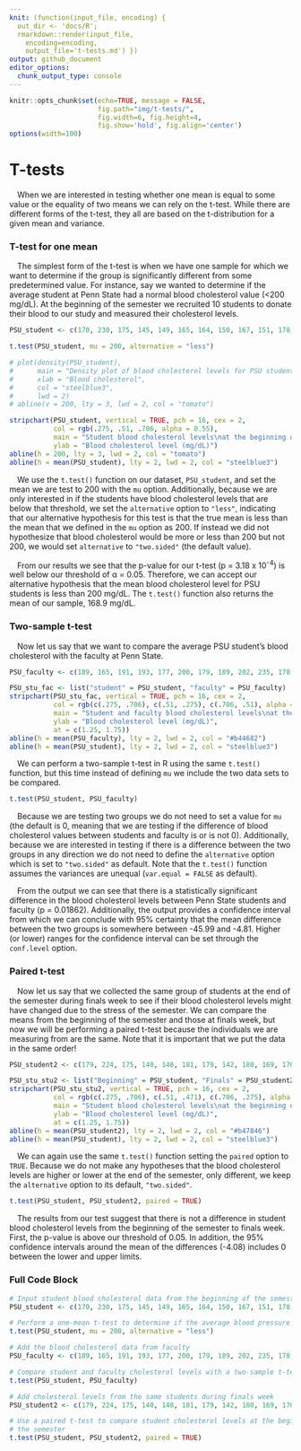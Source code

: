 ```yaml
---
knit: (function(input_file, encoding) {
  out_dir <- 'docs/R';
  rmarkdown::render(input_file,
    encoding=encoding,
    output_file='t-tests.md') })
output: github_document
editor_options:
  chunk_output_type: console
---
```

  
```r
knitr::opts_chunk$set(echo=TRUE, message = FALSE,
                      fig.path="img/t-tests/",
                      fig.width=6, fig.height=4,
                      fig.show='hold', fig.align='center')
options(width=100)
```

# T-tests

&emsp;When we are interested in testing whether one mean is equal to some value or the equality of two means we can rely on the t-test. While there are different forms of the t-test, they all are based on the t-distribution for a given mean and variance.

### T-test for one mean

&emsp;The simplest form of the t-test is when we have one sample for which we want to determine if the group is significantly different from some predetermined value. For instance, say we wanted to determine if the average student at Penn State had a normal blood cholesterol value (<200 mg/dL). At the beginning of the semester we recruited 10 students to donate their blood to our study and measured their cholesterol levels.

```r
PSU_student <- c(170, 230, 175, 145, 149, 165, 164, 150, 167, 151, 178, 183)

t.test(PSU_student, mu = 200, alternative = "less")
```

```r
# plot(density(PSU_student),
#      main = "Density plot of blood cholesterol levels for PSU students",
#      xlab = "Blood cholesterol",
#      col = "steelblue3",
#      lwd = 2)
# abline(v = 200, lty = 3, lwd = 2, col = "tomato")

stripchart(PSU_student, vertical = TRUE, pch = 16, cex = 2,
           col = rgb(.275, .51, .706, alpha = 0.55),
           main = "Student blood cholesterol levels\nat the beginning of the semester",
           ylab = "Blood cholesterol level (mg/dL)")
abline(h = 200, lty = 3, lwd = 2, col = "tomato")
abline(h = mean(PSU_student), lty = 2, lwd = 2, col = "steelblue3")
```

&emsp;We use the `t.test()` function on our dataset, `PSU_student`, and set the mean we are test to 200 with the `mu` option. Additionally, because we are only interested in if the students have blood cholesterol levels that are below that threshold, we set the `alternative` option to `"less"`, indicating that our alternative hypothesis for this test is that the true mean is less than the mean that we defined in the `mu` option as 200.  If instead we did not hypothesize that blood cholesterol would be more or less than 200 but not 200, we would set `alternative` to `"two.sided"` (the default value).

&emsp;From our results we see that the p-value for our t-test (p = 3.18 x 10<sup>-4</sup>) is well below our threshold of &alpha; = 0.05. Therefore, we can accept our alternative hypothesis that the mean blood cholesterol level for PSU students is less than 200 mg/dL.  The `t.test()` function also returns the mean of our sample, 168.9 mg/dL.

### Two-sample t-test

&emsp;Now let us say that we want to compare the average PSU student's blood cholesterol with the faculty at Penn State.

```r
PSU_faculty <- c(189, 165, 191, 193, 177, 200, 179, 189, 202, 235, 178, 226)
```

```r
PSU_stu_fac <- list("student" = PSU_student, "faculty" = PSU_faculty)
stripchart(PSU_stu_fac, vertical = TRUE, pch = 16, cex = 2,
           col = rgb(c(.275, .706), c(.51, .275), c(.706, .51), alpha = c(0.55, 0.55)),
           main = "Student and faculty blood cholesterol levels\nat the beginning of the semester",
           ylab = "Blood cholesterol level (mg/dL)",
           at = c(1.25, 1.75))
abline(h = mean(PSU_faculty), lty = 2, lwd = 2, col = "#b44682")
abline(h = mean(PSU_student), lty = 2, lwd = 2, col = "steelblue3")
```

&emsp;We can perform a two-sample t-test in R using the same `t.test()` function, but this time instead of defining `mu` we include the two data sets to be compared.

```r
t.test(PSU_student, PSU_faculty)
```

&emsp;Because we are testing two groups we do not need to set a value for `mu` (the default is 0, meaning that we are testing if the difference of blood cholesterol values between students and faculty is or is not 0). Additionally, because we are interested in testing if there is a difference between the two groups in any direction we do not need to define the `alternative` option which is set to `"two.sided"` as default. Note that the `t.test()` function assumes the variances are unequal (`var.equal = FALSE` as default).

&emsp;From the output we can see that there is a statistically significant difference in the blood cholesterol levels between Penn State students and faculty (p = 0.01862). Additionally, the output provides a confidence interval from which we can conclude with 95% certainty that the mean difference between the two groups is somewhere between -45.99 and -4.81. Higher (or lower) ranges for the confidence interval can be set through the `conf.level` option.

### Paired t-test

&emsp;Now let us say that we collected the same group of students at the end of the semester during finals week to see if their blood cholesterol levels might have changed due to the stress of the semester.  We can compare the means from the beginning of the semester and those at finals week, but now we will be performing a paired t-test because the individuals we are measuring from are the same.  Note that it is important that we put the data in the same order!

```r
PSU_student2 <- c(179, 224, 175, 140, 148, 181, 179, 142, 180, 169, 170, 189)
```

```r
PSU_stu_stu2 <- list("Beginning" = PSU_student, "Finals" = PSU_student2)
stripchart(PSU_stu_stu2, vertical = TRUE, pch = 16, cex = 2,
           col = rgb(c(.275, .706), c(.51, .471), c(.706, .275), alpha = c(0.55, 0.55)),
           main = "Student blood cholesterol levels\nat the beginning of the semester\nand during finals week",
           ylab = "Blood cholesterol level (mg/dL)",
           at = c(1.25, 1.75))
abline(h = mean(PSU_student2), lty = 2, lwd = 2, col = "#b47846")
abline(h = mean(PSU_student), lty = 2, lwd = 2, col = "steelblue3")
```

&emsp;We can again use the same `t.test()` function setting the `paired` option to `TRUE`.  Because we do not make any hypotheses that the blood cholesterol levels are higher or lower at the end of the semester, only different, we keep the `alternative` option to its default, `"two.sided"`.

```r
t.test(PSU_student, PSU_student2, paired = TRUE)
```

&emsp;The results from our test suggest that there is not a difference in student blood cholesterol levels from the beginning of the semester to finals week.  First, the p-value is above our threshold of 0.05.  In addition, the 95% confidence intervals around the mean of the differences (-4.08) includes 0 between the lower and upper limits.

### Full Code Block

```r
# Input student blood cholesterol data from the beginning of the semester
PSU_student <- c(170, 230, 175, 145, 149, 165, 164, 150, 167, 151, 178, 183)

# Perform a one-mean t-test to determine if the average blood pressure is less than 200
t.test(PSU_student, mu = 200, alternative = "less")

# Add the blood cholesterol data from faculty
PSU_faculty <- c(189, 165, 191, 193, 177, 200, 179, 189, 202, 235, 178, 226)

# Compare student and faculty cholesterol levels with a two-sample t-test
t.test(PSU_student, PSU_faculty)

# Add cholesterol levels from the same students during finals week
PSU_student2 <- c(179, 224, 175, 140, 148, 181, 179, 142, 180, 169, 170, 189)

# Use a paired t-test to compare student cholesterol levels at the beginning and end of
# the semester
t.test(PSU_student, PSU_student2, paired = TRUE)
```

